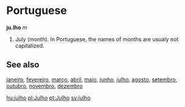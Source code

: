 =Portuguese=

'''ju.lho''' ''m''

#July (month). In Portuguese, the names of months are usualy not capitalized.

==See also==
[[janeiro]], [[fevereiro]], [[março]], [[abril]], [[maio]], [[junho]], [[julho]], [[agosto]], [[setembro]], [[outubro]], [[novembro]], [[dezembro]]

[[hu:julho]]
[[pl:Julho]]
[[pt:Julho]]
[[sv:julho]]